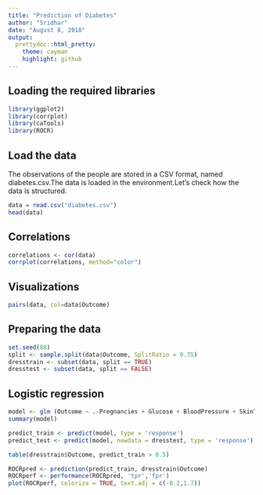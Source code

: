 ```yaml
---
title: "Prediction of Diabetes"
author: "Sridhar"
date: "August 8, 2018"
output: 
  prettydoc::html_pretty:
    theme: cayman
    highlight: github
---
```


## Loading the required libraries
```r
library(ggplot2)
library(corrplot)
library(caTools)
library(ROCR)
```

## Load the data
The observations of the people are stored in a CSV format, named diabetes.csv.The data is loaded in the environment.Let's check how the data is structured.
```r
data = read.csv("diabetes.csv")
head(data)
```

## Correlations
```r

correlations <- cor(data)
corrplot(correlations, method="color")
```

## Visualizations
```r
pairs(data, col=data$Outcome)
```


## Preparing the data

```r
set.seed(88)
split <- sample.split(data$Outcome, SplitRatio = 0.75)
dresstrain <- subset(data, split == TRUE)
dresstest <- subset(data, split == FALSE)
```



## Logistic regression
```r
model <- glm (Outcome ~ .-Pregnancies + Glucose + BloodPressure + SkinThickness + Insulin + BMI + DiabetesPedigreeFunction + Age, data = dresstrain, family = binomial)
summary(model)
```

```r
predict_train <- predict(model, type = 'response')
predict_test <- predict(model, newdata = dresstest, type = 'response')

```

```r
table(dresstrain$Outcome, predict_train > 0.5)
```

```r

ROCRpred <- prediction(predict_train, dresstrain$Outcome)
ROCRperf <- performance(ROCRpred, 'tpr','fpr')
plot(ROCRperf, colorize = TRUE, text.adj = c(-0.2,1.7))

```


